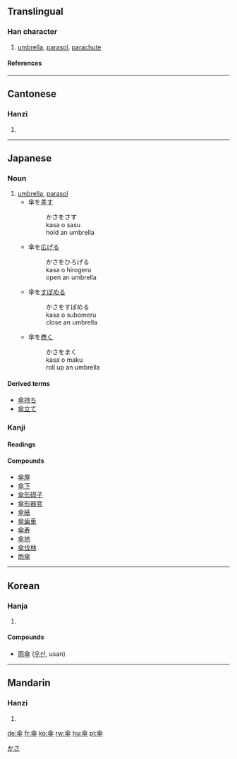 {{see|伞}}
==Translingual==
===Han character===
{{Han char|rad=人|as=10|sn=12|four=8040<sub>8</sub>|canj=人人人十 (OOOJ)}}
# [[umbrella]], [[parasol]], [[parachute]]
====References====
{{Han ref|kx=0113.200|dkj=00966|dj=0241.100|hdz=10198.130|uh=5098|ud=20632|bh=B3CA|bd=46026}}
----
==Cantonese==
===Hanzi===
{{yue-hanzi|jyut=[[saan3]]|y=[[saan3]]}}
# {{defn|Cantonese}}

----
==Japanese==
[[Category:1000_Japanese_basic_words|かさ]]
===Noun===
{{ja-noun|k|hira=かさ|rom=kasa|count=本}}
# [[umbrella]], [[parasol]]
#*傘を[[差す]] 
#*:かさをさす
#*:kasa o sasu
#*:hold an umbrella
#*傘を[[広げる]]
#*:かさをひろげる
#*:kasa o hirogeru
#*:open an umbrella
#*傘を[[すぼめる]]
#*:かさをすぼめる
#*:kasa o subomeru
#*:close an umbrella
#*傘を[[巻く]]
#*:かさをまく
#*:kasa o maku
#*:roll up an umbrella
====Derived terms====
*[[傘持ち]]
*[[傘立て]]

===Kanji===
{{ja-kanji|grade=7|rs=人10}}
====Readings====
{{ja-readings|on=[[さん]] ([[san]])|kun=[[かさ]] ([[kasa]])}}
====Compounds====
*[[傘屋]]
*[[傘下]]
*[[傘形碍子]]
*[[傘形器官]]
*[[傘紙]]
*[[傘歯車]]
*[[傘寿]]
*[[傘地]]
*[[傘伐林]]
*[[雨傘]]
----
==Korean==
===Hanja===
{{ko-hanja|hangeul=[[산]]|rv=san|mr=san}}
# {{defn|Korean}}


====Compounds====
* [[雨傘]] ([[우산]], usan)

----
==Mandarin==
===Hanzi===
{{cmn-hanzi|sim=伞|pin=[[sǎn]] ([[san3]])|wg=[[san3|san<sup>3</sup>]]}}
# {{defn|Mandarin}}

[[de:傘]]
[[fr:傘]]
[[ko:傘]]
[[rw:傘]]
[[hu:傘]]
[[pl:傘]]